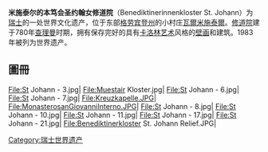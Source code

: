 {{世界遗产概要表
|zh_name =米施泰尔的本笃会圣约翰女修道院
|site_img =File:Kloster Muestair.jpg
|site_img_capt =
|site_img_width =380px
|en_name =Benedictine Convent of St John at Müstair
|fr_name =Couvent bénédictin Saint-Jean-des-Sœurs à Müstair
|country ={{SUI}}
| Region = 欧洲和北美地区
|area =
|criterion_c =(iii)
|ID =269
|rg_year = 1983年
|ex_rg_year =
}}
'''米施泰尔的本笃会圣约翰女修道院'''（Benediktinerinnenkloster St. Johann）为[[瑞士|瑞士]]的一处世界文化遗产，位于东部[[格劳宾登州|格劳宾登州]]的小村庄[[瓦爾米施泰爾|瓦爾米施泰爾]]。[[修道院|修道院]]建于780年[[查理曼|查理曼]]时期，拥有保存完好的具有[[卡洛林艺术|卡洛林艺术]]风格的[[壁画|壁画]]和建筑。1983年被列为世界遗产。

==圖冊==
<gallery perrow="6">
File:St Johann - 3.jpg|
File:Muestair Kloster.jpg|
File:St Johann - 6.jpg|
File:St Johann - 7.jpg|
File:Kreuzkapelle.JPG|
File:MonasterosanGiovanniInterno.JPG|
File:St Johann - 8.jpg|
File:St Johann - 10.jpg|
File:St Johann - 11.jpg|
File:St Johann - 17.jpg|
File:St Johann - 21.jpg|
File:Benediktinerkloster St. Johann Relief.JPG|
</gallery>

{{commons category|Monastery of Saint John in Müstair}}

{{瑞士世界遗产|state=collapsed}}

[[Category:瑞士世界遗产|Category:瑞士世界遗产]]